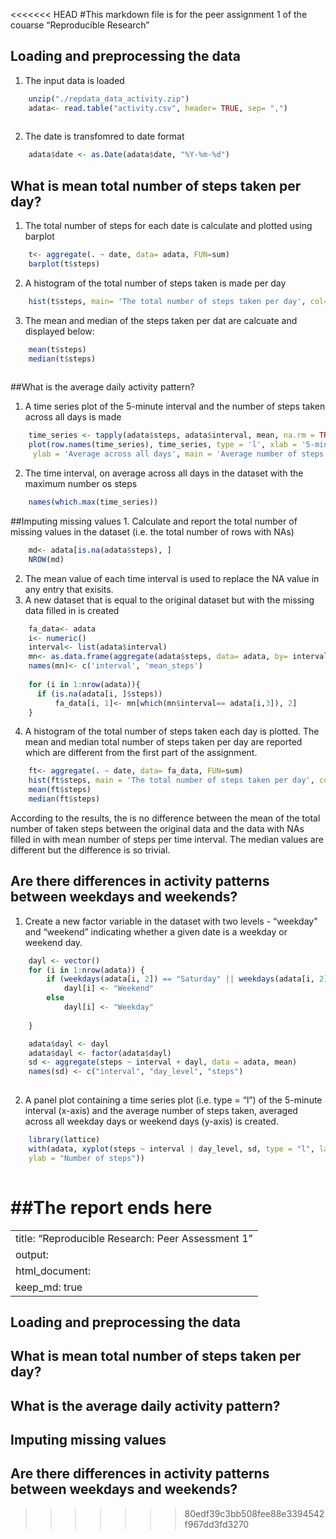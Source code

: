 <<<<<<< HEAD
#This markdown file is for the peer assignment 1 of the couarse "Reproducible Research"


## Loading and preprocessing the data
1. The input data is loaded 

```r
    unzip("./repdata_data_activity.zip")
    adata<- read.table("activity.csv", header= TRUE, sep= ",")
  
```

2. The date is transfomred to date format

```r
    adata$date <- as.Date(adata$date, "%Y-%m-%d")
```
    

## What is mean total number of steps taken per day?

1. The total number of steps for each date is calculate and plotted using barplot
```r
    t<- aggregate(. ~ date, data= adata, FUN=sum)
    barplot(t$steps)
```

2. A histogram of the total number of steps taken is made per day

```r
    hist(t$steps, main= 'The total number of steps taken per day', col= 'Green')
```


3. The mean and median of the steps taken per dat are calcuate and displayed below:

```r
    mean(t$steps)
    median(t$steps) 
  
```

##What is the average daily activity pattern?

1. A time series plot of the 5-minute interval and the number of steps taken across all days is made

```r
    time_series <- tapply(adata$steps, adata$interval, mean, na.rm = TRUE)
    plot(row.names(time_series), time_series, type = 'l', xlab = '5-min interval', 
     ylab = 'Average across all days', main = 'Average number of steps taken', col= 'Blue' )
```

2. The time interval, on average across all days in the dataset with the maximum number os steps
```r
    names(which.max(time_series))
```

##Imputing missing values
1. Calculate and report the total number of missing values in the dataset (i.e. the total number of rows with NAs)
```r
    md<- adata[is.na(adata$steps), ] 
    NROW(md)
```
    
2. The mean value of each time interval is used to replace the NA value in any entry that exisits.
3. A new dataset that is equal to the original dataset but with the missing data filled in is created

```r
    fa_data<- adata
    i<- numeric()
    interval<- list(adata$interval)
    mn<- as.data.frame(aggregate(adata$steps, data= adata, by= interval ,FUN= mean , na.rm= TRUE))
    names(mn)<- c('interval', 'mean_steps')
    
    for (i in 1:nrow(adata)){
      if (is.na(adata[i, ]$steps))
          fa_data[i, 1]<- mn[which(mn$interval== adata[i,3]), 2]
    }
```



4. A histogram of the total number of steps taken each day is plotted. The mean and median total number of steps taken per day are reported which are different from the first part of the assignment. 

```r
    ft<- aggregate(. ~ date, data= fa_data, FUN=sum)
    hist(ft$steps, main = 'The total number of steps taken per day', col= 'Yellow')
    mean(ft$steps)
    median(ft$steps) 
```

According to the results, the is no difference between the mean of the total number of taken steps between the original data and the data with NAs filled in with mean number of steps per time interval. The median values are different but the difference is so trivial. 


## Are there differences in activity patterns between weekdays and weekends?

1. Create a new factor variable in the dataset with two levels - "weekday" and "weekend" indicating whether a given date is a weekday or weekend day.

```r

    dayl <- vector()
    for (i in 1:nrow(adata)) {
        if (weekdays(adata[i, 2]) == "Saturday" || weekdays(adata[i, 2]) == "Sunday") 
            dayl[i] <- "Weekend"
        else 
            dayl[i] <- "Weekday"
        
    }

    adata$dayl <- dayl
    adata$dayl <- factor(adata$dayl)
    sd <- aggregate(steps ~ interval + dayl, data = adata, mean)
    names(sd) <- c("interval", "day_level", "steps")
    
```


2. A panel plot containing a time series plot (i.e. type = "l") of the 5-minute interval (x-axis) and the average number of steps taken, averaged across all weekday days or weekend days (y-axis) is created. 

```r
    library(lattice)
    with(adata, xyplot(steps ~ interval | day_level, sd, type = "l", layout = c(1, 2), xlab = "Interval", 
    ylab = "Number of steps"))
    
```

##The report ends here
=======
---
title: "Reproducible Research: Peer Assessment 1"
output: 
  html_document:
    keep_md: true
---


## Loading and preprocessing the data



## What is mean total number of steps taken per day?



## What is the average daily activity pattern?



## Imputing missing values



## Are there differences in activity patterns between weekdays and weekends?
>>>>>>> 80edf39c3bb508fee88e3394542f967dd3fd3270
